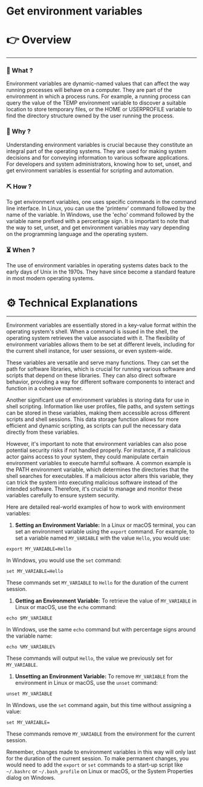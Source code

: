 # Get environment variables


# 👉 Overview

---

### 👀 What ?

Environment variables are dynamic-named values that can affect the way running processes will behave on a computer. They are part of the environment in which a process runs. For example, a running process can query the value of the TEMP environment variable to discover a suitable location to store temporary files, or the HOME or USERPROFILE variable to find the directory structure owned by the user running the process.


### 🧐 Why ?

Understanding environment variables is crucial because they constitute an integral part of the operating systems. They are used for making system decisions and for conveying information to various software applications. For developers and system administrators, knowing how to set, unset, and get environment variables is essential for scripting and automation.


### ⛏️ How ?

To get environment variables, one uses specific commands in the command line interface. In Linux, you can use the 'printenv' command followed by the name of the variable. In Windows, use the 'echo' command followed by the variable name prefixed with a percentage sign. It is important to note that the way to set, unset, and get environment variables may vary depending on the programming language and the operating system.


### ⏳ When ?

The use of environment variables in operating systems dates back to the early days of Unix in the 1970s. They have since become a standard feature in most modern operating systems.


# ⚙️ Technical Explanations

---

Environment variables are essentially stored in a key-value format within the operating system's shell. When a command is issued in the shell, the operating system retrieves the value associated with it. The flexibility of environment variables allows them to be set at different levels, including for the current shell instance, for user sessions, or even system-wide.

These variables are versatile and serve many functions. They can set the path for software libraries, which is crucial for running various software and scripts that depend on these libraries. They can also direct software behavior, providing a way for different software components to interact and function in a cohesive manner.

Another significant use of environment variables is storing data for use in shell scripting. Information like user profiles, file paths, and system settings can be stored in these variables, making them accessible across different scripts and shell sessions. This data storage function allows for more efficient and dynamic scripting, as scripts can pull the necessary data directly from these variables.

However, it's important to note that environment variables can also pose potential security risks if not handled properly. For instance, if a malicious actor gains access to your system, they could manipulate certain environment variables to execute harmful software. A common example is the PATH environment variable, which determines the directories that the shell searches for executables. If a malicious actor alters this variable, they can trick the system into executing malicious software instead of the intended software. Therefore, it's crucial to manage and monitor these variables carefully to ensure system security.

Here are detailed real-world examples of how to work with environment variables:

1. **Setting an Environment Variable:**
In a Linux or macOS terminal, you can set an environment variable using the `export` command. For example, to set a variable named `MY_VARIABLE` with the value `Hello`, you would use:

```
export MY_VARIABLE=Hello

```

In Windows, you would use the `set` command:

```
set MY_VARIABLE=Hello

```

These commands set `MY_VARIABLE` to `Hello` for the duration of the current session.

1. **Getting an Environment Variable:**
To retrieve the value of `MY_VARIABLE` in Linux or macOS, use the `echo` command:

```
echo $MY_VARIABLE

```

In Windows, use the same `echo` command but with percentage signs around the variable name:

```
echo %MY_VARIABLE%

```

These commands will output `Hello`, the value we previously set for `MY_VARIABLE`.

1. **Unsetting an Environment Variable:**
To remove `MY_VARIABLE` from the environment in Linux or macOS, use the `unset` command:

```
unset MY_VARIABLE

```

In Windows, use the `set` command again, but this time without assigning a value:

```
set MY_VARIABLE=

```

These commands remove `MY_VARIABLE` from the environment for the current session.

Remember, changes made to environment variables in this way will only last for the duration of the current session. To make permanent changes, you would need to add the `export` or `set` commands to a start-up script like `~/.bashrc` or `~/.bash_profile` on Linux or macOS, or the System Properties dialog on Windows.
